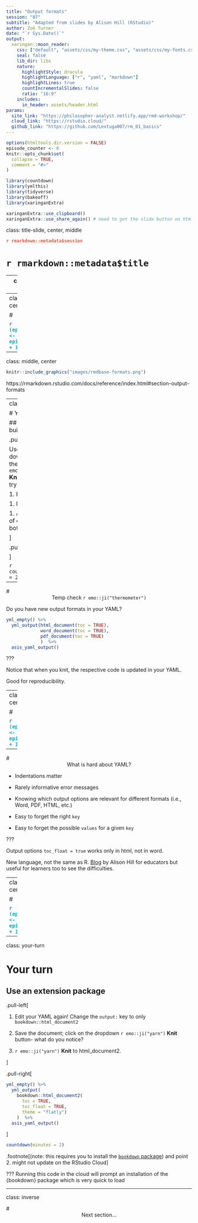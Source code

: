 ```yaml
---
title: "Output formats"
session: "07"
subtitle: "Adapted from slides by Alison Hill (RStudio)"
author: Zoë Turner
date: "`r Sys.Date()`"
output:
  xaringan::moon_reader:
    css: ["default", "assets/css/my-theme.css", "assets/css/my-fonts.css"]
    seal: false 
    lib_dir: libs
    nature:
      highlightStyle: dracula
      highlightLanguage: ["r", "yaml", "markdown"]
      highlightLines: true
      countIncrementalSlides: false
      ratio: "16:9"
    includes:
      in_header: assets/header.html  
params:
  site_link: "https://philosopher-analyst.netlify.app/rmd-workshop/"
  cloud_link: "https://rstudio.cloud/"
  github_link: "https://github.com/Lextuga007/rm_01_basics"
---
```


```r
options(htmltools.dir.version = FALSE)
episode_counter <- 0
knitr::opts_chunk$set(
  collapse = TRUE,   
  comment = "#>"
)
```

```r
library(countdown)
library(ymlthis)
library(tidyverse)
library(bakeoff)
library(xaringanExtra)

xaringanExtra::use_clipboard()
xaringanExtra::use_share_again() # need to get the slide button on html view
```

class: title-slide, center, middle

<span class="fa-stack fa-4x">
  <i class="fa fa-circle fa-stack-2x" style="color: #ffffffcc;"></i>
  <strong class="fa-stack-1x" style="color:#e7553c;">`r rmarkdown::metadata$session`</strong>
</span> 

# `r rmarkdown::metadata$title`

---
class: middle, center

```r
knitr::include_graphics("images/outputs.png")
```

???

Built in formats (in the `rmarkdown` package)

versus

extensions (different packages that extend output formats available to you)

---
class: inverse, center, middle

# <center>Built-in formats</center>

<span class="fa-stack fa-4x">
  <i class="fa fa-circle fa-stack-2x" style="color: #fff;"></i>
  <strong class="fa-stack-1x" style="color:#17a2b8;">`r (episode_counter <- episode_counter + 1)` </strong>
</span> 

---
class: middle, center


```r
knitr::include_graphics("images/rmdbase-formats.png")
```

https://rmarkdown.rstudio.com/docs/reference/index.html#section-output-formats

---
class: your-turn

# Your turn

## Use a different built-in format

.pull-left[

Use the drop-down menu for the `r emo::ji("yarn")` **Knit** button and try:

1. Knit to Word

1. Knit to PDF

1. Add toc (table of contents) to both

]

.pull-right[
```r
knitr::include_graphics("images/knit-dropdown.png")
```

]

```r
countdown(minutes = 2)
```


---

# <center>Temp check `r emo::ji("thermometer")`</center>

Do you have new output formats in your YAML?

```r
yml_empty() %>% 
  yml_output(html_document(toc = TRUE), 
             word_document(toc = TRUE), 
             pdf_document(toc = TRUE)
             )  %>% 
  asis_yaml_output()
```

???

Notice that when you knit, the respective code is updated in your YAML.

Good for reproducibility.

---
class: inverse, center, middle

# <center>YAML</center>

<span class="fa-stack fa-4x">
  <i class="fa fa-circle fa-stack-2x" style="color: #fff;"></i>
  <strong class="fa-stack-1x" style="color:#17a2b8;">`r (episode_counter <- episode_counter + 1)` </strong>
</span> 

---

# <center>What is hard about YAML?</center>

+ Indentations matter

+ Rarely informative error messages

+ Knowing which output options are relevant for different formats (i.e., Word, PDF, HTML, etc.)

+ Easy to forget the right `key`

+ Easy to forget the possible `values` for a given `key`

???

Output options `toc_float = true` works only in html, not in word.

New language, not the same as R. [Blog](https://www.apreshill.com/blog/2020-05-how-i-teach-r-markdown/) by Alison Hill for educators but useful for learners too to see the difficulties.

---
class: inverse, center, middle

# <center>Add-on formats</center>

<span class="fa-stack fa-4x">
  <i class="fa fa-circle fa-stack-2x" style="color: #fff;"></i>
  <strong class="fa-stack-1x" style="color:#17a2b8;">`r (episode_counter <- episode_counter + 1)` </strong>
</span> 

---



class: your-turn

# Your turn

## Use an extension package

.pull-left[

1. Edit your YAML again! Change the `output:` key to only `bookdown::html_document2` 

1. Save the document; click on the dropdown `r emo::ji("yarn")` **Knit** button- what do you notice?

1. `r emo::ji("yarn")` **Knit** to html_document2.

]

.pull-right[
```r
yml_empty() %>% 
  yml_output(
    bookdown::html_document2(
      toc = TRUE, 
      toc_float = TRUE, 
      theme = "flatly")
    )  %>% 
  asis_yaml_output()
```
]

```r
countdown(minutes = 2)
```


.footnote[(note: this requires you to install the [`bookdown` package](https://bookdown.org/yihui/bookdown/)) and point 2. might not update on the RStudio Cloud]

???
Running this code in the cloud will prompt an installation of the {bookdown} package which is very quick to load

---
class: inverse

# <center>Next section...</center>
